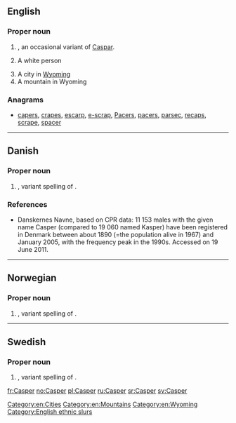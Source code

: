 ==English==

===Proper noun===
{{en-proper noun}}

# {{given name|male|from=Persian}}, an occasional variant of [[Caspar]].
# {{context|offensive|slang|lang=en}} A white person
# A city in [[Wyoming]]
# A mountain in Wyoming

===Anagrams===
* [[capers#English|capers]], [[crapes#English|crapes]], [[escarp#English|escarp]], [[e-scrap#English|e-scrap]], [[Pacers#English|Pacers]], [[pacers#English|pacers]], [[parsec#English|parsec]], [[recaps#English|recaps]], [[scrape#English|scrape]], [[spacer#English|spacer]]

[[Category:en:Cities]]
[[Category:en:Mountains]]
[[Category:en:Wyoming]]

----

==Danish==

===Proper noun===
{{head|da|proper noun}}

# {{given name|male|lang=da}}, variant spelling of {{l|da|Kasper}}.

===References===
* [http://www.danskernesnavne.navneforskning.ku.dk/ ] Danskernes Navne, based on CPR data: 11 153 males with the given name Casper (compared to 19 060 named Kasper) have been registered in Denmark between about 1890 (=the population alive in 1967) and January 2005, with the frequency peak in the 1990s. Accessed on 19 June 2011.

----

==Norwegian==

===Proper noun===
{{no-proper noun}}

# {{given name|male|lang=no}}, variant spelling of {{l|no|Kasper}}.

----

==Swedish==

===Proper noun===
{{head|sv|proper noun}}

# {{given name|male|lang=sv}}, variant spelling of {{l|sv|Kasper}}.

[[fr:Casper]]
[[no:Casper]]
[[pl:Casper]]
[[ru:Casper]]
[[sr:Casper]]
[[sv:Casper]]

[[Category:English ethnic slurs]]